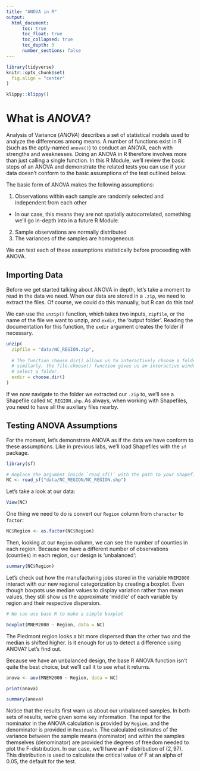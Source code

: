 ```yaml
---
title: "ANOVA in R"
output:
  html_document:
      toc: true
      toc_float: true
      toc_collapsed: true
      toc_depth: 3
      number_sections: false
---
```


```r
library(tidyverse)
knitr::opts_chunk$set(
  fig.align = "center"
)
```

```r
klippy::klippy()
```

# What is *ANOVA*?

Analysis of Variance (*ANOVA*) describes a set of statistical models used to analyze the differences among means. A number of functions exist in R (such as the aptly-named `anova()`) to conduct an ANOVA, each with strengths and weaknesses. Doing an ANOVA in R therefore involves more than just calling a single function. In this R Module, we'll review the basic steps of an ANOVA and demonstrate the related tests you can use if your data doesn't conform to the basic assumptions of the test outlined below.

The basic form of ANOVA makes the following assumptions:

1. Observations within each sample are randomly selected and independent from each other
  - In our case, this means they are not spatially autocorrelated, something we'll go in-depth into in a future R Module.
2. Sample observations are normally distributed
3. The variances of the samples are homogeneous

We can test each of these assumptions statistically before proceeding with ANOVA.



## Importing Data

Before we get started talking about ANOVA in depth, let's take a moment to read in the data we need. When our data are stored in a `.zip`, we need to extract the files. Of course, we could do this manually, but R can do this too!

We can use the `unzip()` function, which takes two inputs, `zipfile`, or the name of the file we want to unzip, and `exdir`, the 'output folder'. Reading the documentation for this function, the `exdir` argument creates the folder if necessary.

``` r
unzip(
  zipfile = "data/NC_REGION.zip",
  
  # The function choose.dir() allows us to interactively choose a folder;
  # similarly, the file.choose() function gives us an interactive window to
  # select a folder.
  exdir = choose.dir()
)
```

If we now navigate to the folder we extracted our `.zip` to, we'll see a Shapefile called `NC_REGION.shp`. As always, when working with Shapefiles, you need to have all the auxiliary files nearby.


## Testing ANOVA Assumptions

For the moment, let's demonstrate ANOVA as if the data we have conform to these assumptions. Like in previous labs, we'll load Shapefiles with the `sf` package. 

```r
library(sf)

# Replace the argument inside `read_sf()` with the path to your Shapefile
NC <- read_sf("data/NC_REGION/NC_REGION.shp")
```

Let's take a look at our data:
```r
View(NC)
```

One thing we need to do is convert our `Region` column from `character` to `factor`:

```r
NC$Region <- as.factor(NC$Region)
```

Then, looking at our `Region` column, we can see the number of counties in each region. Because we have a different number of observations (counties) in each region, our design is 'unbalanced':

```r
summary(NC$Region)
```


Let's check out how the manufacturing jobs stored in the variable `MNEM2000` interact with our new regional categorization by creating a boxplot. Even though boxpots use median values to display variation rather than mean values, they still show us the approximate 'middle' of each variable by region and their respective dispersion. 

```r
# We can use base R to make a simple boxplot

boxplot(MNEM2000 ~ Region, data = NC)
```

The Piedmont region looks a bit more dispersed than the other two and the median is shifted higher. Is it enough for us to detect a difference using ANOVA? Let's find out.

Because we have an unbalanced design, the base R ANOVA function isn't quite the best choice, but we'll call it to see what it returns.

```r
anova <- aov(MNEM2000 ~ Region, data = NC)

print(anova)
```
```r
summary(anova)
```

Notice that the results first warn us about our unbalanced samples. In both sets of results, we're given some key information. The input for the nominator in the ANOVA calculation is provided by `Region`, and the denominator is provided in `Residuals`. The calculated estimates of the variance between the sample means (nominator) and within the samples themselves (denominator) are provided the degrees of freedom needed to plot the F-distribution. In our case, we'll have an F distribution of $(2,97)$. This distribution is used to calculate the critical value of F at an alpha of $0.05$, the default for the test. 
